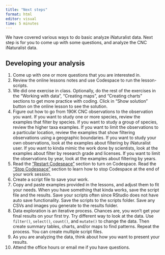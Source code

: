 ```yaml
---
title: "Next steps"
format: html
editor: visual
time: 5 minutes
---
```


We have covered various ways to do basic analyze iNaturalist data. Next step is for you to come up with some questions, and analyze the CNC iNaturalist data.

## Developing your analysis

1.  Come up with one or more questions that you are interested in.
2.  Review the online lessons notes and use Codespace to run the lesson-scripts.
3.  We did one exercise in class. Optionally, do the rest of the exercises in the "Working with data", "Creating maps", and "Creating charts" sections to get more practice with coding. Click in "Show solution" button on the online lesson to see the solution.
4.  Figure out how to go from 190K CNC observations to the observation you want. If you want to study one or more species, review the examples that filter by species. If you want to study a group of species, review the higher taxa examples. If you want to limit the observations to a particular location, review the examples that show filtering observations using a geographic boundaries. If you want to study your own observations, look at the examples about filtering by iNaturalist user. If you want to kinda mimic the work done by scientists, look at the examples about filter by research grade and licenses. If you want to limit the observations by year, look at the examples about filtering by years.
5.  Read the ["Restart Codespace"](https://wykhuh.github.io/after-inaturalist-r/lessons/setup.html#restart-codespace) section to turn on Codespace. Read the ["Stop Codespace"](https://wykhuh.github.io/after-inaturalist-r/lessons/setup.html#stop-codespace) section to learn how to stop Codespace at the end of your work session.
6.  Create a script file to save your work.
7.  Copy and paste examples provided in the lessons, and adjust them to fit your needs. When you have something that kinda works, save the script file and the results. Save your scripts often since RStudio does not have auto save functionality. Save the scripts to the scripts folder. Save any CSVs and images you generate to the results folder.
8.  Data exploration is an iterative process. Chances are, you won't get your final results on your first try. Try different way to look at the data. Use `filter()`, `select()`, `count()`, and `mutate()` to change the data. Then create summary tables, charts, and/or maps to find patterns. Repeat the process. You can create multiple script files.
9.  As you are analyzing the data, think about how you want to present your results.
10. Attend the office hours or email me if you have questions.
